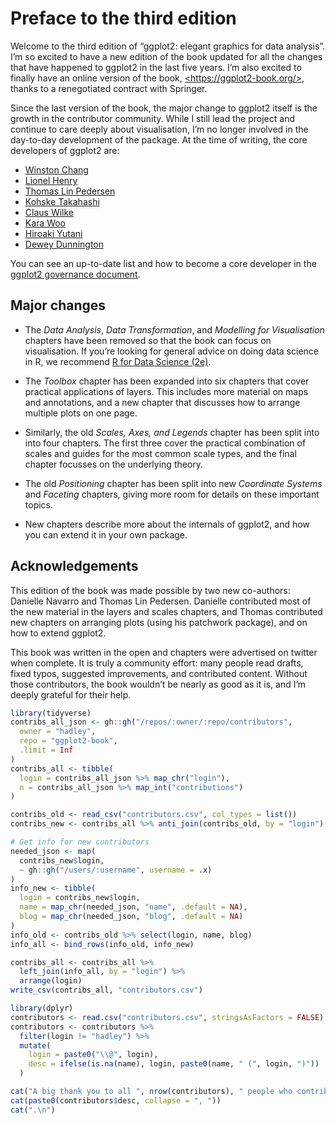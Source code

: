 # Preface to the third edition {#preface-3e .unnumbered}

Welcome to the third edition of "ggplot2: elegant graphics for data analysis".
I'm so excited to have a new edition of the book updated for all the changes that have happened to ggplot2 in the last five years.
I'm also excited to finally have an online version of the book, [\<https://ggplot2-book.org/\>](https://ggplot2-book.org/){.uri}, thanks to a renegotiated contract with Springer.

Since the last version of the book, the major change to ggplot2 itself is the growth in the contributor community.
While I still lead the project and continue to care deeply about visualisation, I'm no longer involved in the day-to-day development of the package.
At the time of writing, the core developers of ggplot2 are:

-   [Winston Chang](https://github.com/wch)
-   [Lionel Henry](https://github.com/lionel-)
-   [Thomas Lin Pedersen](https://github.com/thomasp85)
-   [Kohske Takahashi](https://github.com/kohske)
-   [Claus Wilke](https://github.com/clauswilke)
-   [Kara Woo](https://github.com/karawoo)
-   [Hiroaki Yutani](https://github.com/yutannihilation)
-   [Dewey Dunnington](https://github.com/paleolimbot)

You can see an up-to-date list and how to become a core developer in the [ggplot2 governance document](https://github.com/tidyverse/ggplot2/blob/master/GOVERNANCE.md).

## Major changes {.unnumbered}

-   The *Data Analysis*, *Data Transformation*, and *Modelling for Visualisation* chapters have been removed so that the book can focus on visualisation.
    If you're looking for general advice on doing data science in R, we recommend [R for Data Science (2e)](https://r4ds.hadley.nz).

-   The *Toolbox* chapter has been expanded into six chapters that cover practical applications of layers.
    This includes more material on maps and annotations, and a new chapter that discusses how to arrange multiple plots on one page.

-   Similarly, the old *Scales, Axes, and Legends* chapter has been split into into four chapters.
    The first three cover the practical combination of scales and guides for the most common scale types, and the final chapter focusses on the underlying theory.

-   The old *Positioning* chapter has been split into new *Coordinate Systems* and *Faceting* chapters, giving more room for details on these important topics.

-   New chapters describe more about the internals of ggplot2, and how you can extend it in your own package.

## Acknowledgements {.unnumbered}

This edition of the book was made possible by two new co-authors: Danielle Navarro and Thomas Lin Pedersen.
Danielle contributed most of the new material in the layers and scales chapters, and Thomas contributed new chapters on arranging plots (using his patchwork package), and on how to extend ggplot2.

This book was written in the open and chapters were advertised on twitter when complete.
It is truly a community effort: many people read drafts, fixed typos, suggested improvements, and contributed content.
Without those contributors, the book wouldn't be nearly as good as it is, and I'm deeply grateful for their help.

```r
library(tidyverse)
contribs_all_json <- gh::gh("/repos/:owner/:repo/contributors",
  owner = "hadley",
  repo = "ggplot2-book",
  .limit = Inf
)
contribs_all <- tibble(
  login = contribs_all_json %>% map_chr("login"),
  n = contribs_all_json %>% map_int("contributions")
)

contribs_old <- read_csv("contributors.csv", col_types = list())
contribs_new <- contribs_all %>% anti_join(contribs_old, by = "login")

# Get info for new contributors
needed_json <- map(
  contribs_new$login, 
  ~ gh::gh("/users/:username", username = .x)
)
info_new <- tibble(
  login = contribs_new$login,
  name = map_chr(needed_json, "name", .default = NA),
  blog = map_chr(needed_json, "blog", .default = NA)
)
info_old <- contribs_old %>% select(login, name, blog)
info_all <- bind_rows(info_old, info_new)

contribs_all <- contribs_all %>% 
  left_join(info_all, by = "login") %>% 
  arrange(login)
write_csv(contribs_all, "contributors.csv")
```

```r
library(dplyr)
contributors <- read.csv("contributors.csv", stringsAsFactors = FALSE)
contributors <- contributors %>% 
  filter(login != "hadley") %>% 
  mutate(
    login = paste0("\\@", login),
    desc = ifelse(is.na(name), login, paste0(name, " (", login, ")"))
  )

cat("A big thank you to all ", nrow(contributors), " people who contributed specific improvements via GitHub pull requests (in alphabetical order by username): ", sep = "")
cat(paste0(contributors$desc, collapse = ", "))
cat(".\n")
```
